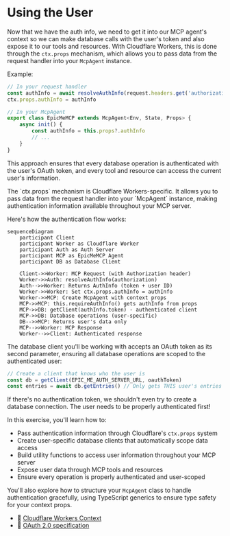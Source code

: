 # Using the User

<EpicVideo url="https://www.epicai.pro/workshops/day-7-8-mcp-auth/intro-to-using-the-user-w1w8a" />

Now that we have the auth info, we need to get it into our MCP agent's context so we can make database calls with the user's token and also expose it to our tools and resources. With Cloudflare Workers, this is done through the `ctx.props` mechanism, which allows you to pass data from the request handler into your `McpAgent` instance.

Example:

```ts lines=2-3,8
// In your request handler
const authInfo = await resolveAuthInfo(request.headers.get('authorization'))
ctx.props.authInfo = authInfo

// In your McpAgent
export class EpicMeMCP extends McpAgent<Env, State, Props> {
	async init() {
		const authInfo = this.props?.authInfo
		// ...
	}
}
```

This approach ensures that every database operation is authenticated with the user's OAuth token, and every tool and resource can access the current user's information.

<callout-info>
	The `ctx.props` mechanism is Cloudflare Workers-specific. It allows you to
	pass data from the request handler into your `McpAgent` instance, making
	authentication information available throughout your MCP server.
</callout-info>

Here's how the authentication flow works:

```mermaid
sequenceDiagram
    participant Client
    participant Worker as Cloudflare Worker
    participant Auth as Auth Server
    participant MCP as EpicMeMCP Agent
    participant DB as Database Client

    Client->>Worker: MCP Request (with Authorization header)
    Worker->>Auth: resolveAuthInfo(authorization)
    Auth-->>Worker: Returns AuthInfo (token + user ID)
    Worker->>Worker: Set ctx.props.authInfo = authInfo
    Worker->>MCP: Create McpAgent with context props
    MCP->>MCP: this.requireAuthInfo() gets authInfo from props
    MCP->>DB: getClient(authInfo.token) - authenticated client
    MCP->>DB: Database operations (user-specific)
    DB-->>MCP: Returns user's data only
    MCP-->>Worker: MCP Response
    Worker-->>Client: Authenticated response
```

The database client you'll be working with accepts an OAuth token as its second parameter, ensuring all database operations are scoped to the authenticated user:

```ts
// Create a client that knows who the user is
const db = getClient(EPIC_ME_AUTH_SERVER_URL, oauthToken)
const entries = await db.getEntries() // Only gets THIS user's entries
```

<callout-warning>
	If there's no authentication token, we shouldn't even try to create a database
	connection. The user needs to be properly authenticated first!
</callout-warning>

In this exercise, you'll learn how to:

- Pass authentication information through Cloudflare's `ctx.props` system
- Create user-specific database clients that automatically scope data access
- Build utility functions to access user information throughout your MCP server
- Expose user data through MCP tools and resources
- Ensure every operation is properly authenticated and user-scoped

You'll also explore how to structure your `McpAgent` class to handle authentication gracefully, using TypeScript generics to ensure type safety for your context props.

- 📜 [Cloudflare Workers Context](https://developers.cloudflare.com/workers/runtime-apis/context/)
- 📜 [OAuth 2.0 specification](https://tools.ietf.org/html/rfc6749)
